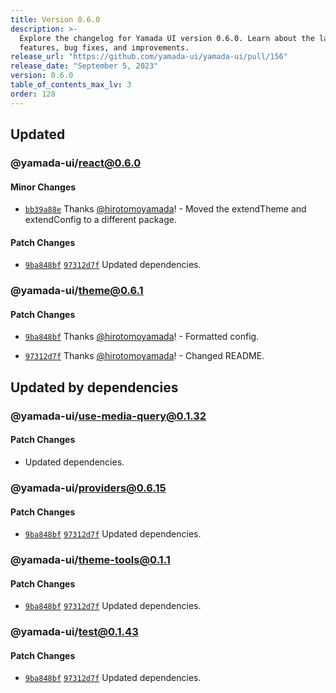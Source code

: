 ```yaml
---
title: Version 0.6.0
description: >-
  Explore the changelog for Yamada UI version 0.6.0. Learn about the latest
  features, bug fixes, and improvements.
release_url: "https://github.com/yamada-ui/yamada-ui/pull/156"
release_date: "September 5, 2023"
version: 0.6.0
table_of_contents_max_lv: 3
order: 128
---
```


## Updated

### @yamada-ui/react@0.6.0

#### Minor Changes

- [`bb39a88e`](https://github.com/hirotomoyamada/yamada-ui/commit/bb39a88e33860b345d538a40fdf126f8ec1fa5ea) Thanks [@hirotomoyamada](https://github.com/hirotomoyamada)! - Moved the extendTheme and extendConfig to a different package.

#### Patch Changes

- [`9ba848bf`](https://github.com/hirotomoyamada/yamada-ui/commit/9ba848bf18b9f8d5463828f37cc26e463954e44b) [`97312d7f`](https://github.com/hirotomoyamada/yamada-ui/commit/97312d7fc64496e70c1e2cf6763072cbca2c1f00) Updated dependencies.

### @yamada-ui/theme@0.6.1

#### Patch Changes

- [`9ba848bf`](https://github.com/hirotomoyamada/yamada-ui/commit/9ba848bf18b9f8d5463828f37cc26e463954e44b) Thanks [@hirotomoyamada](https://github.com/hirotomoyamada)! - Formatted config.

- [`97312d7f`](https://github.com/hirotomoyamada/yamada-ui/commit/97312d7fc64496e70c1e2cf6763072cbca2c1f00) Thanks [@hirotomoyamada](https://github.com/hirotomoyamada)! - Changed README.

## Updated by dependencies

### @yamada-ui/use-media-query@0.1.32

#### Patch Changes

- Updated dependencies.

### @yamada-ui/providers@0.6.15

#### Patch Changes

- [`9ba848bf`](https://github.com/hirotomoyamada/yamada-ui/commit/9ba848bf18b9f8d5463828f37cc26e463954e44b) [`97312d7f`](https://github.com/hirotomoyamada/yamada-ui/commit/97312d7fc64496e70c1e2cf6763072cbca2c1f00) Updated dependencies.

### @yamada-ui/theme-tools@0.1.1

#### Patch Changes

- [`9ba848bf`](https://github.com/hirotomoyamada/yamada-ui/commit/9ba848bf18b9f8d5463828f37cc26e463954e44b) [`97312d7f`](https://github.com/hirotomoyamada/yamada-ui/commit/97312d7fc64496e70c1e2cf6763072cbca2c1f00) Updated dependencies.

### @yamada-ui/test@0.1.43

#### Patch Changes

- [`9ba848bf`](https://github.com/hirotomoyamada/yamada-ui/commit/9ba848bf18b9f8d5463828f37cc26e463954e44b) [`97312d7f`](https://github.com/hirotomoyamada/yamada-ui/commit/97312d7fc64496e70c1e2cf6763072cbca2c1f00) Updated dependencies.
